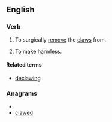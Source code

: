 ==English==

===Verb===
{{en-verb}}

# To surgically [[remove]] the [[claw]]s from.
# {{figurative}} To make [[harmless]].

====Related terms====
*[[declawing]]

===Anagrams===
* {{alphagram|acdelw}}
* [[clawed#English|clawed]]